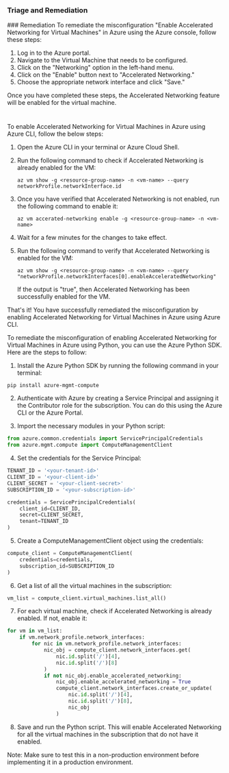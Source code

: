 
### Triage and Remediation
<Tabs>
<Tab title='Remediation'>
### Remediation

<AccordionGroup>
<Accordion title='Using Console' defaultOpen='true'>
To remediate the misconfiguration "Enable Accelerated Networking for Virtual Machines" in Azure using the Azure console, follow these steps:

1. Log in to the Azure portal.
2. Navigate to the Virtual Machine that needs to be configured.
3. Click on the "Networking" option in the left-hand menu.
4. Click on the "Enable" button next to "Accelerated Networking."
5. Choose the appropriate network interface and click "Save."

Once you have completed these steps, the Accelerated Networking feature will be enabled for the virtual machine.

#
</Accordion>

<Accordion title='Using CLI'>
To enable Accelerated Networking for Virtual Machines in Azure using Azure CLI, follow the below steps:

1. Open the Azure CLI in your terminal or Azure Cloud Shell.

2. Run the following command to check if Accelerated Networking is already enabled for the VM:

   ```
   az vm show -g <resource-group-name> -n <vm-name> --query networkProfile.networkInterface.id
   ```

3. Once you have verified that Accelerated Networking is not enabled, run the following command to enable it:

   ```
   az vm accerated-networking enable -g <resource-group-name> -n <vm-name>
   ```

4. Wait for a few minutes for the changes to take effect.

5. Run the following command to verify that Accelerated Networking is enabled for the VM:

   ```
   az vm show -g <resource-group-name> -n <vm-name> --query "networkProfile.networkInterfaces[0].enableAcceleratedNetworking"
   ```

   If the output is "true", then Accelerated Networking has been successfully enabled for the VM.

That's it! You have successfully remediated the misconfiguration by enabling Accelerated Networking for Virtual Machines in Azure using Azure CLI.
</Accordion>

<Accordion title='Using Python'>
To remediate the misconfiguration of enabling Accelerated Networking for Virtual Machines in Azure using Python, you can use the Azure Python SDK. Here are the steps to follow:

1. Install the Azure Python SDK by running the following command in your terminal:
```
pip install azure-mgmt-compute
```

2. Authenticate with Azure by creating a Service Principal and assigning it the Contributor role for the subscription. You can do this using the Azure CLI or the Azure Portal.

3. Import the necessary modules in your Python script:
```python
from azure.common.credentials import ServicePrincipalCredentials
from azure.mgmt.compute import ComputeManagementClient
```

4. Set the credentials for the Service Principal:
```python
TENANT_ID = '<your-tenant-id>'
CLIENT_ID = '<your-client-id>'
CLIENT_SECRET = '<your-client-secret>'
SUBSCRIPTION_ID = '<your-subscription-id>'

credentials = ServicePrincipalCredentials(
    client_id=CLIENT_ID,
    secret=CLIENT_SECRET,
    tenant=TENANT_ID
)
```

5. Create a ComputeManagementClient object using the credentials:
```python
compute_client = ComputeManagementClient(
    credentials=credentials,
    subscription_id=SUBSCRIPTION_ID
)
```

6. Get a list of all the virtual machines in the subscription:
```python
vm_list = compute_client.virtual_machines.list_all()
```

7. For each virtual machine, check if Accelerated Networking is already enabled. If not, enable it:
```python
for vm in vm_list:
    if vm.network_profile.network_interfaces:
        for nic in vm.network_profile.network_interfaces:
            nic_obj = compute_client.network_interfaces.get(
                nic.id.split('/')[4],
                nic.id.split('/')[8]
            )
            if not nic_obj.enable_accelerated_networking:
                nic_obj.enable_accelerated_networking = True
                compute_client.network_interfaces.create_or_update(
                    nic.id.split('/')[4],
                    nic.id.split('/')[8],
                    nic_obj
                )
```

8. Save and run the Python script. This will enable Accelerated Networking for all the virtual machines in the subscription that do not have it enabled.

Note: Make sure to test this in a non-production environment before implementing it in a production environment.
</Accordion>

</AccordionGroup>
</Tab>
</Tabs>
